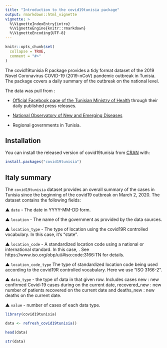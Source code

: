 ```yaml
---
title: "Introduction to the covid19tunisia package"
output: rmarkdown::html_vignette
vignette: >
  %\VignetteIndexEntry{intro}
  %\VignetteEngine{knitr::rmarkdown}
  %\VignetteEncoding{UTF-8}
---
```


```r
knitr::opts_chunk$set(
  collapse = TRUE,
  comment = "#>"
)
```

The covid19tunisia R package provides a tidy format dataset of the 2019 Novel Coronavirus COVID-19 (2019-nCoV) pandemic outbreak in Tunisia. The package 
covers a daily summary of the outbreak on the national level.

The data was pull from :

- [Official Facebook page of the Tunisian Ministry of Health](https://tinyurl.com/y7uvomew) through their daily published press releases.

- [National Observatory of New and Emerging Diseases](http://www.onmne.tn/fr/publications.php?id_rub=5&id=123)

- Regional governments in Tunisia.

## Installation

You can install the released version of covid19tunisia from [CRAN](https://cran.r-project.org/package=covid19tunisia) with:

``` r
install.packages("covid19tunisia")
```

## Italy summary

The `covid19tunisia` dataset provides an overall summary of the cases in Tunisia since the beginning of the covid19 outbreak on 
March 2, 2020. The dataset contains the following fields:

▲ `date` - The date in YYYY-MM-DD form.

▲ `location` - The name of the government as provided by the data sources.

▲ `location_type` - The type of location using the covid19R controlled vocabulary. In this case, it's “state”.

▲ `location_code` - A standardized location code using a national or international standard. In this case, . See https://www.iso.org/obp/ui/#iso:code:3166:TN for details.

▲ `location_code_type` The type of standardized location code being used according to the covid19R controlled vocabulary. Here we use “ISO 3166-2”.

▲ `data_type` - the type of data in that given row. Includes cases new : new confirmed Covid-19 cases during on the current date,
recovered_new : new number of patients recovered on the current date and deaths_new : new deaths on the current date.

▲ `value` - number of cases of each data type.

```r
library(covid19tunisia)

data <- refresh_covid19tunisia()

head(data)

str(data)

```

